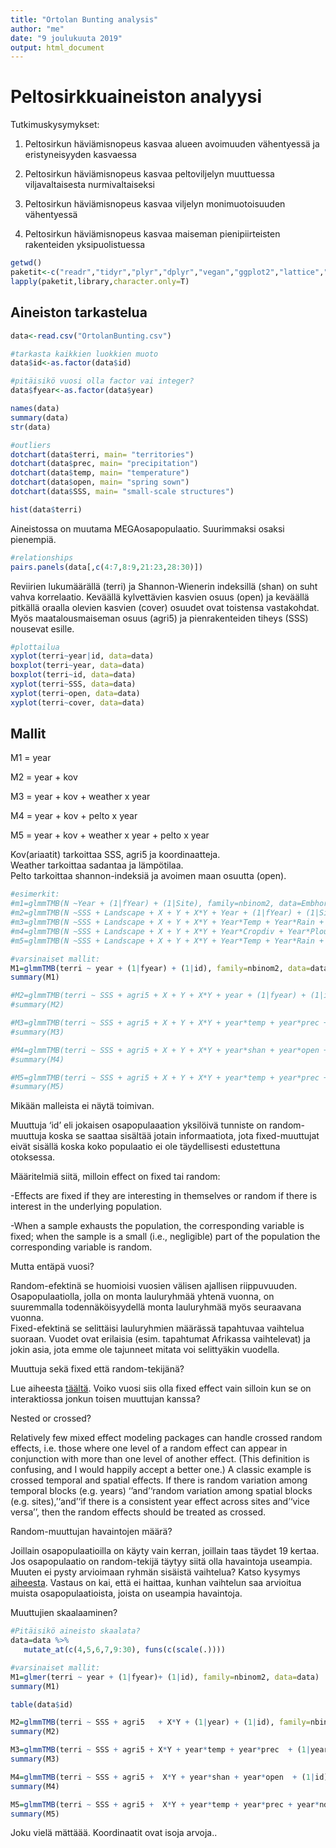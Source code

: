 ```yaml
---
title: "Ortolan Bunting analysis"
author: "me"
date: "9 joulukuuta 2019"
output: html_document
---
```


# Peltosirkkuaineiston analyysi

Tutkimuskysymykset:  

1) Peltosirkun häviämisnopeus kasvaa alueen avoimuuden vähentyessä ja eristyneisyyden kasvaessa  

2) Peltosirkun häviämisnopeus kasvaa peltoviljelyn muuttuessa viljavaltaisesta nurmivaltaiseksi  

3) Peltosirkun häviämisnopeus kasvaa viljelyn monimuotoisuuden vähentyessä  

4) Peltosirkun häviämisnopeus kasvaa maiseman pienipiirteisten rakenteiden yksipuolistuessa  



```r
getwd()
paketit<-c("readr","tidyr","plyr","dplyr","vegan","ggplot2","lattice","psych","glmmTMB","lme4")
lapply(paketit,library,character.only=T)
```


## Aineiston tarkastelua

```r
data<-read.csv("OrtolanBunting.csv")

#tarkasta kaikkien luokkien muoto
data$id<-as.factor(data$id)

#pitäisikö vuosi olla factor vai integer?
data$fyear<-as.factor(data$year)

names(data)
summary(data)
str(data)
```



```r
#outliers
dotchart(data$terri, main= "territories")
dotchart(data$prec, main= "precipitation")
dotchart(data$temp, main= "temperature")
dotchart(data$open, main= "spring sown")
dotchart(data$SSS, main= "small-scale structures")

hist(data$terri)
```

Aineistossa on muutama MEGAosapopulaatio. Suurimmaksi osaksi pienempiä.

```r
#relationships
pairs.panels(data[,c(4:7,8:9,21:23,28:30)])
```

Reviirien lukumäärällä (terri) ja Shannon-Wienerin indeksillä (shan) on suht vahva korrelaatio. Keväällä kylvettävien kasvien osuus (open) ja keväällä pitkällä oraalla olevien kasvien (cover) osuudet ovat toistensa vastakohdat. Myös maatalousmaiseman osuus (agri5) ja pienrakenteiden tiheys (SSS) nousevat esille.

```r
#plottailua
xyplot(terri~year|id, data=data)
boxplot(terri~year, data=data)
boxplot(terri~id, data=data)
xyplot(terri~SSS, data=data)
xyplot(terri~open, data=data)
xyplot(terri~cover, data=data)
```


## Mallit

M1 = year  

M2 = year + kov  

M3 = year + kov + weather x year  

M4 = year + kov + pelto x year  

M5 = year + kov + weather x year + pelto x year  


Kov(ariaatit) tarkoittaa SSS, agri5 ja koordinaatteja.  
Weather tarkoittaa sadantaa ja lämpötilaa.  
Pelto tarkoittaa shannon-indeksiä ja avoimen maan osuutta (open).


```r
#esimerkit:
#m1=glmmTMB(N ~Year + (1|fYear) + (1|Site), family=nbinom2, data=Embhor) 
#m2=glmmTMB(N ~SSS + Landscape + X + Y + X*Y + Year + (1|fYear) + (1|Site), family=nbinom2, data=Embhor) 
#m3=glmmTMB(N ~SSS + Landscape + X + Y + X*Y + Year*Temp + Year*Rain + Year*NDVI + (1|fYear) + (1|Site), family=nbinom2, data=Embhor)
#m4=glmmTMB(N ~SSS + Landscape + X + Y + X*Y + Year*Cropdiv + Year*Plough + (1|fYear) + (1|Site), family=nbinom2, data=Embhor)
#m5=glmmTMB(N ~SSS + Landscape + X + Y + X*Y + Year*Temp + Year*Rain + Year*NDVI + Year*Cropdiv + Year*Plough + (1|fYear) + (1|Site), family=nbinom2, data=Embhor)

#varsinaiset mallit:
M1=glmmTMB(terri ~ year + (1|fyear) + (1|id), family=nbinom2, data=data)
summary(M1)

#M2=glmmTMB(terri ~ SSS + agri5 + X + Y + X*Y + year + (1|fyear) + (1|id), family=nbinom2, data=data)
#summary(M2)

#M3=glmmTMB(terri ~ SSS + agri5 + X + Y + X*Y + year*temp + year*prec + year*ndvi  + (1|fyear) + (1|id), family=nbinom2, data=data)
#summary(M3)

#M4=glmmTMB(terri ~ SSS + agri5 + X + Y + X*Y + year*shan + year*open + (1|fyear) + (1|id), family=nbinom2, data=data)
#summary(M4)

#M5=glmmTMB(terri ~ SSS + agri5 + X + Y + X*Y + year*temp + year*prec + year*ndvi + year*shan + year*open + (1|fyear) + (1|id), family=nbinom2, data=data)
#summary(M5)
```

Mikään malleista ei näytä toimivan. 

Muuttuja 'id' eli jokaisen osapopulaaation yksilöivä tunniste on random-muuttuja koska se saattaa sisältää jotain informaatiota, jota fixed-muuttujat eivät sisällä koska koko populaatio ei ole täydellisesti edustettuna otoksessa.  

Määritelmiä siitä, milloin effect on fixed tai random:  

-Effects are fixed if they are interesting in themselves or random if there is interest in the underlying population.  

-When a sample exhausts the population, the corresponding variable is fixed; when the sample is a small (i.e., negligible) part of the population the corresponding variable is random.  

Mutta entäpä vuosi?  

Random-efektinä se huomioisi vuosien välisen ajallisen riippuvuuden. Osapopulaatiolla, jolla on monta lauluryhmää yhtenä vuonna, on suuremmalla todennäköisyydellä monta lauluryhmää myös seuraavana vuonna.  
Fixed-efektinä se selittäisi lauluryhmien määrässä tapahtuvaa vaihtelua suoraan. Vuodet ovat erilaisia (esim. tapahtumat Afrikassa vaihtelevat) ja jokin asia, jota emme ole tajunneet mitata voi selittyäkin vuodella.  


Muuttuja sekä fixed että random-tekijänä?  

Lue aiheesta [täältä](https://www.theanalysisfactor.com/mixed-models-predictor-both-fixed-random/). Voiko vuosi siis olla fixed effect vain silloin kun se on interaktiossa jonkun toisen muuttujan kanssa? 


Nested or crossed?

Relatively few mixed effect modeling packages can handle crossed random effects, i.e. those where one level of a random effect can appear in conjunction with more than one level of another effect. (This definition is confusing, and I would happily accept a better one.) A classic example is crossed temporal and spatial effects. If there is random variation among temporal blocks (e.g. years) ‘’and’‘random variation among spatial blocks (e.g. sites),’‘and’‘if there is a consistent year effect across sites and’‘vice versa’’, then the random effects should be treated as crossed.  


Random-muuttujan havaintojen määrä?  

Joillain osapopulaatioilla on käyty vain kerran, joillain taas täydet 19 kertaa. Jos osapopulaatio on random-tekijä täytyy siitä olla havaintoja useampia. Muuten ei pysty arvioimaan ryhmän sisäistä vaihtelua? Katso kysymys [aiheesta](https://stats.stackexchange.com/questions/242821/how-will-random-effects-with-only-1-observation-affect-a-generalized-linear-mixe). Vastaus on kai, että ei haittaa, kunhan vaihtelun saa arvioitua muista osapopulaatioista, joista on useampia havaintoja. 

Muuttujien skaalaaminen?

```r
#Pitäisikö aineisto skaalata?
data=data %>%
   mutate_at(c(4,5,6,7,9:30), funs(c(scale(.))))

#varsinaiset mallit:
M1=glmer(terri ~ year + (1|fyear)+ (1|id), family=nbinom2, data=data)
summary(M1)

table(data$id)

M2=glmmTMB(terri ~ SSS + agri5   + X*Y + (1|year) + (1|id), family=nbinom2, data=data)
summary(M2)

M3=glmmTMB(terri ~ SSS + agri5 + X*Y + year*temp + year*prec  + (1|year)  + (1|id), family=nbinom2, data=data)
summary(M3)

M4=glmmTMB(terri ~ SSS + agri5 +  X*Y + year*shan + year*open  + (1|id), family=nbinom2, data=data)
summary(M4)

M5=glmmTMB(terri ~ SSS + agri5 +  X*Y + year*temp + year*prec + year*ndvi + year*shan + year*open  + (1|id), family=nbinom2, data=data)
summary(M5)
```

Joku vielä mättäää. Koordinaatit ovat isoja arvoja..
